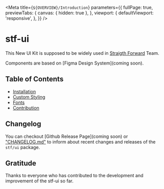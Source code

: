 
<Meta
  title={`${OVERVIEW}/Introduction`}
  parameters={{
    fullPage: true,
    previewTabs: {
      canvas: { hidden: true },
    },
    viewport: {
      defaultViewport: 'responsive',
    },
  }}
/>

# stf-ui

This New UI Kit is supposed to be widely used in [Straigth Forward](https://github.com/straight-forward-team) Team.

Components are based on [Figma Design System](coming soon).

## Table of Contents

- [Installation](?path=/docs/overview-installation--page)
- [Custom Styling](?path=/docs/overview-custom-styling--page)
- [Fonts](?path=/docs/overview-fonts--page)
- [Contribution](?path=/docs/overview-contribution--page)

## Changelog

You can checkout [Github Release Page](coming soon) or ["CHANGELOG.md"](https://github.com/straight-forward-team/stf-ui/blob/develop/CHANGELOG.md) to inform about recent changes and releases of the `stf/ui` package.

## Gratitude

Thanks to everyone who has contributed to the development and improvement of the stf-ui so far.

<Contributors />

